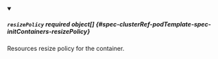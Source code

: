 


<details className="config-field" data-expandable="true" open>
<summary>

##### `resizePolicy` <span className="config-field-required" data-required="false">required</span> <span className="config-field-type">object[]</span> <span className="config-field-default"></span> <span className="config-field-enum"></span> {#spec-clusterRef-podTemplate-spec-initContainers-resizePolicy}

Resources resize policy for the container.

</summary>

<PartialResizePolicyreference />


</details>
